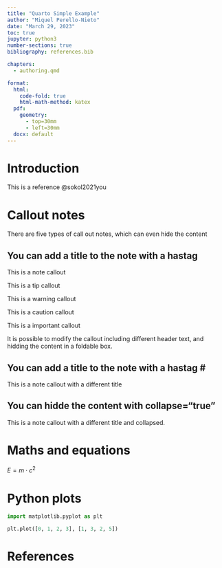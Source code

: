 ```yaml
---
title: "Quarto Simple Example"
author: "Miquel Perello-Nieto"
date: "March 29, 2023"
toc: true
jupyter: python3
number-sections: true
bibliography: references.bib

chapters:
  - authoring.qmd

format:
  html: 
    code-fold: true
    html-math-method: katex
  pdf:
    geometry: 
      - top=30mm
      - left=30mm
  docx: default
---
```


# Introduction {.unnumbered}

This is a reference @sokol2021you

# Callout notes

There are five types of call out notes, which can even hide the content

::: {.callout-note}
# You can add a title to the note with a hastag #
This is a note callout
:::

::: {.callout-tip}
This is a tip callout
:::

::: {.callout-warning}
This is a warning callout
:::

::: {.callout-caution}
This is a caution callout
:::

::: {.callout-important}
This is a important callout
:::


It is possible to modify the callout including different header text, and
hidding the content in a foldable box.

::: {.callout-note}
# You can add a title to the note with a hastag \#
This is a note callout with a different title
:::

::: {.callout-tip collapse="true"}
# You can hidde the content with collapse="true"
This is a note callout with a different title and collapsed.
:::



# Maths and equations

$E = m \cdot c^2$

# Python plots

```python
import matplotlib.pyplot as plt

plt.plot([0, 1, 2, 3], [1, 3, 2, 5])
```
# References
